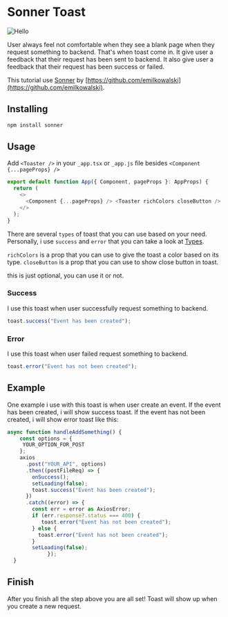 # Sonner Toast

![Hello](/sonner.png)

User always feel not comfortable when they see a blank page when they request something to backend. That's when toast come in. It give user a feedback that their request has been sent to backend. It also give user a feedback that their request has been success or failed.

This tutorial use [Sonner](https://sonner.emilkowal.ski/) by [https://github.com/emilkowalski](https://github.com/emilkowalski).

## Installing

```js copy
npm install sonner
```

## Usage

Add `<Toaster />` in your `_app.tsx` or `_app.js` file besides `<Component {...pageProps} />`

```js copy
export default function App({ Component, pageProps }: AppProps) {
  return (
    <>
      <Component {...pageProps} /> <Toaster richColors closeButton />
    </>
  );
}
```

There are several `types` of toast that you can use based on your need. Personally, i use `success` and `error` that you can take a look at [Types](https://github.com/emilkowalski/sonner#types).

`richColors` is a prop that you can use to give the toast a color based on its type. `closeButton` is a prop that you can use to show close button in toast.

this is just optional, you can use it or not.

### Success

I use this toast when user successfully request something to backend.

```js copy
toast.success("Event has been created");
```

### Error

I use this toast when user failed request something to backend.

```js copy
toast.error("Event has not been created");
```

## Example

One example i use with this toast is when user create an event. If the event has been created, i will show success toast. If the event has not been created, i will show error toast like this:

```js copy
async function handleAddSomething() {
    const options = {
     YOUR_OPTION_FOR_POST
    };
    axios
      .post("YOUR_API", options)
      .then((postFileReq) => {
        onSuccess();
        setLoading(false);
        toast.success("Event has been created");
      })
      .catch((error) => {
        const err = error as AxiosError;
        if (err.response?.status === 400) {
           toast.error("Event has not been created");
        } else {
          toast.error("Event has not been created");
        }
        setLoading(false);
             });
  }
```

## Finish

After you finish all the step above you are all set! Toast will show up when you create a new request.
